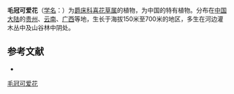 {{Speciesbox
| name = 毛冠可爱花
| status = 
| status_system = 
| image =
| genus = Eranthemum
| species = pubipetalum
| authority = S. Z. Huang
}}

'''毛冠可爱花'''（[[学名|学名]]：{{lang|la|''Eranthemum pubipetalum''}}）为[[爵床科|爵床科]][[喜花草属|喜花草属]]的植物，为中国的特有植物。分布在[[中国大陆|中国大陆]]的[[贵州|贵州]]、[[云南|云南]]、[[广西|广西]]等地，生长于海拔150米至700米的地区，多生在河边灌木丛中及山谷林中阴处。

== 参考文献 ==
<div class="references-small">
* {{cite web| url =http://www.bioinfo.cn/db05/KmzwSpecies.php?action=view&id=89| title =毛冠可爱花| work =《中国高等植物数据库全库》| publisher =中国科学院微生物研究所| author =昆明植物研究所| accessdate =2009-02-20| deadurl =yes| archiveurl =https://web.archive.org/web/20160305041133/http://www.bioinfo.cn/db05/KmzwSpecies.php?action=view&id=89| archivedate =2016-03-05}}
</div>
{{Taxonbar|from=Q11126409}}

[[Category:喜花草属|毛冠可爱花]]


{{植物小作品}}